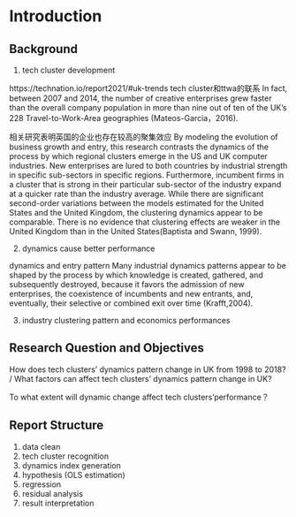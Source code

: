 # Introduction

```{=latex}
\pagenumbering{arabic} 
```

## Background

1. tech cluster development

https://technation.io/report2021/#uk-trends
tech cluster和ttwa的联系
In fact, between 2007 and 2014, the number of creative enterprises grew faster than the overall company population in more than nine out of ten of the UK's 228 Travel-to-Work-Area geographies (Mateos-Garcia，2016). 

相关研究表明英国的企业也存在较高的聚集效应
By modeling the evolution of business growth and entry, this research contrasts the dynamics of the process by which regional clusters emerge in the US and UK computer industries. New enterprises are lured to both countries by industrial strength in specific sub-sectors in specific regions. Furthermore, incumbent firms in a cluster that is strong in their particular sub-sector of the industry expand at a quicker rate than the industry average. While there are significant second-order variations between the models estimated for the United States and the United Kingdom, the clustering dynamics appear to be comparable. There is no evidence that clustering effects are weaker in the United Kingdom than in the United States(Baptista and Swann, 1999).

2. dynamics cause better performance

dynamics and entry pattern
Many industrial dynamics patterns appear to be shaped by the process by which knowledge is created, gathered, and subsequently destroyed, because it favors the admission of new enterprises, the coexistence of incumbents and new entrants, and, eventually, their selective or combined exit over time (Krafft,2004).

3. industry clustering pattern and economics performances

## Research Question and Objectives

How does tech clusters' dynamics pattern change in UK from 1998 to 2018? / What factors can affect tech clusters' dynamics pattern change in UK?

To what extent will dynamic change affect tech clusters’performance？

## Report Structure

1. data clean
1. tech cluster recognition
1. dynamics index generation
1. hypothesis (OLS estimation)
1. regression
1. residual analysis
1. result interpretation
